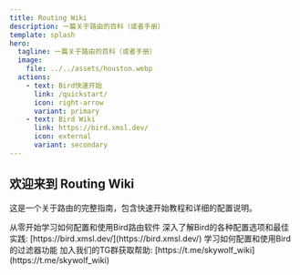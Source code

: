 ```yaml
---
title: Routing Wiki
description: 一篇关于路由的百科（或者手册）
template: splash
hero:
  tagline: 一篇关于路由的百科（或者手册）
  image:
    file: ../../assets/houston.webp
  actions:
    - text: Bird快速开始
      link: /quickstart/
      icon: right-arrow
      variant: primary
    - text: Bird Wiki
      link: https://bird.xmsl.dev/
      icon: external
      variant: secondary
---
```



## 欢迎来到 Routing Wiki

这是一个关于路由的完整指南，包含快速开始教程和详细的配置说明。

<CardGrid stagger>
	<Card title="快速开始" icon="rocket">
		从零开始学习如何配置和使用Bird路由软件
	</Card>
	<Card title="Bird配置" icon="setting">
		深入了解Bird的各种配置选项和最佳实践: [https://bird.xmsl.dev/](https://bird.xmsl.dev/)
	</Card>
	<Card title="过滤器" icon="list-format">
		学习如何配置和使用Bird的过滤器功能
	</Card>
	<Card title="社区支持" icon="comment">
		加入我们的TG群获取帮助: [https://t.me/skywolf_wiki](https://t.me/skywolf_wiki)
	</Card>
</CardGrid>
